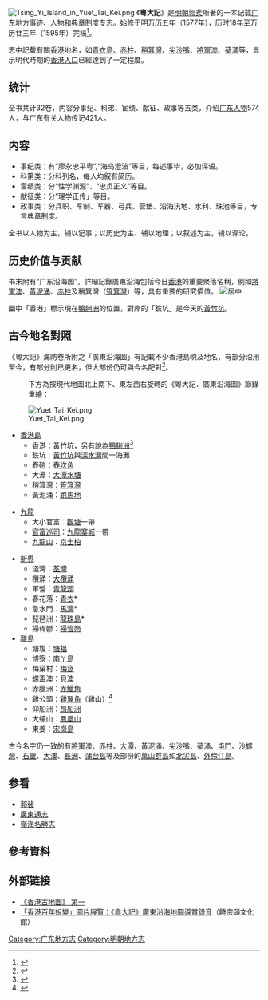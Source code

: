 {{POV|time=2020-08-18T02:49:26+00:00}}
[[File:Tsing_Yi_Island_in_Yuet_Tai_Kei.png|right]]
《'''粵大記'''》是[[明朝|明朝]][[郭棐|郭棐]]所著的一本记载[[广东|广东]]地方事迹、人物和典章制度专志。始修于明[[万历|万历]]五年（1577年），历时18年至万历廿三年（1595年）完稿<ref>{{Cite book|title=粵大記（上下冊）|author=郭棐|authorlink=郭棐|publisher=廣東人民出版社|year=2013|isbn=9787218080468|location=大陸|pages=956}}</ref>。

志中記载有關[[香港|香港]]地名，如[[青衣島|青衣島]]、[[赤柱|赤柱]]、[[筲箕灣|稍箕灣]]、[[尖沙嘴|尖沙嘴]]、[[將軍澳|將軍澳]]、[[葵涌|葵涌]]等，显示明代時期的[[香港人口|香港人口]]已經達到了一定程度。

==统计==
全书共计32卷，内容分事纪、科弟、宦绩、献征、政事等五类，介绍[[廣東人|广东人物]]574人，与广东有关人物传记421人。

==内容==
*事纪类：有“廖永忠平粤”,“海岛澄波”等目，每述事毕，必加评语。
*科第类：分科列名，每人均叙有简历。
*宦绩类：分“性学渊源”、“忠贞正义”等目。
*献征类：分“理学正传」等目。
*政事类：分兵职、军制、军器、弓兵、营堡、沿海汛地、水利、珠池等目，专言典章制度。

全书以人物为主，辅以记事；以历史为主、辅以地理；以叙述为主，辅以评论。

==历史价值与贡献==
书末附有“广东沿海图”，詳細記錄廣東沿海包括今日[[香港|香港]]的重要聚落名稱，例如[[將軍澳|將軍澳]]、[[黃泥涌|黃泥涌]]、[[赤柱|赤柱]]及稍箕灣（[[筲箕灣|筲箕灣]]）等，具有重要的研究價值。
[[File:Yuet_Tai_Kei.png|居中]]

圖中「香港」標示現在[[鴨脷洲|鴨脷洲]]的位置，對岸的「鉄坑」是今天的[[黃竹坑|黃竹坑]]。

==古今地名對照==
《粵大記》海防卷所附之「廣東沿海圖」有記載不少香港島嶼及地名，有部分沿用至今，有部分則已更名，但大部份仍可與今名配對<ref> {{Cite book | author = 蕭國健 | title = 香港古代史 | location = 香港 | publisher = 中華書局 | date = 1995年 | pages = 82-3, 94-4 | ISBN = 9789622318601 | }} </ref>。
{{Citation needed|不過有人認為某些島嶼的位置跟名稱有錯配的可能，例如春花落的位置似是在描述昂船洲，急水門才是青衣，而仰船洲更像馬灣所在，如此類推。|time=2020-09-04T14:56:47+00:00}}

:下方為按現代地圖北上南下、東左西右旋轉的《粵大記．廣東沿海圖》節錄重繪：
<div style="position:relative; top:0px; left:0px; {{Transform-rotate|180|display=block}}">[[File:Yuet_Tai_Kei.png|center]]</div>

*[[香港島|香港島]]
**香港：黃竹坑，另有說為[[鴨脷洲|鴨脷洲]]<ref> {{Cite book | author = 香港史學會 | title = 文物古籍中的香港史I | location = 香港 | publisher = 中華書局 | date = 2014年 | pages = 87 | ISBN = 978-988-8290-98-7 | }} </ref>
**鉄坑：[[黃竹坑|黃竹坑]]與[[深水灣|深水灣]]間一海灘
**舂磑：[[舂坎角|舂坎角]]
**大潭：[[大潭水塘|大潭水塘]]
**稍箕灣：[[筲箕灣|筲箕灣]]
**黃泥涌：[[跑馬地|跑馬地]]

*[[九龍|九龍]]
**大小官富：[[觀塘|觀塘]]一帶
**[[官富場|官富巡司]]：[[九龍寨城|九龍寨城]]一帶
**[[九龍山|九龍山]]：[[京士柏|京士柏]]

*[[新界|新界]]
**淺灣：[[荃灣|荃灣]]
**欖涌：[[大欖涌|大欖涌]]
**軍營：[[青龍頭|青龍頭]]
**春花落：[[青衣島|青衣]]*
**急水門：[[馬灣|馬灣]]*
**琵琶洲：[[龍珠島|龍珠島]]*
**掃稈鬱：[[掃管笏|掃管笏]]
*[[離島區|離島]]
**塘㙏：[[塘福|塘福]]
**博寮：[[南丫島|南丫島]]
**梅窠村：[[梅窩|梅窩]]
**螺盃澳：[[貝澳|貝澳]]
**赤臘洲：[[赤鱲角|赤鱲角]]
**雞公頭：[[雞翼角|雞翼角]]（雞山）<ref> {{Cite book | author = 饒玖才 | title = 香港的地名與地方歷史下-新界 | location = 香港 | publisher =天地圖書 | date = 2012年 | pages = 90 | ISBN = 978-988-219-461-8 | }} </ref>
**仰船洲：[[昂船洲|昂船洲]]
**大蠔山：[[鳳凰山|鳳凰山]]
**東姜：[[宋崗島|宋崗島]]

古今名字仍一致的有[[將軍澳|將軍澳]]、[[赤柱|赤柱]]、[[大潭_(香港)|大潭]]、[[黃泥涌|黃泥涌]]、[[尖沙咀|尖沙嘴]]、[[葵涌|葵涌]]、[[屯門|屯門]]、[[沙螺灣|沙螺灣]]、[[石壁_(香港)|石壁]]、[[大澳|大澳]]、[[長洲_(香港)|長洲]]、[[蒲台|蒲台島]]等及部份的[[萬山群島|萬山群島]]如[[北尖島|北尖島]]、[[外伶仃島|外伶仃島]]。

==参看==
*[[郭裴|郭裴]]
*[[廣東通志|廣東通志]]
*[[嶺海名勝志|嶺海名勝志]]

== 參考資料 ==
{{reflist}}

==外部链接==
* [https://web.archive.org/web/20170415203046/http://www.localstudiohk.com/hks-maps--01.html 《香港古地圖》 第一]
*[https://jtiaeduprogram.wordpress.com/2018/05/18/%E3%80%8A%E7%B2%B5%E5%A4%A7%E8%A8%98%E3%80%8B%E5%BB%A3%E6%9D%B1%E6%B2%BF%E6%B5%B7%E5%9C%B0%E5%9C%96%E7%AF%80%E9%8C%84/ 「香港百年蛻變」圖片展覽：《粵大記》廣東沿海地圖導賞錄音]（饒宗頤文化館）

[[Category:广东地方志|Category:广东地方志]]
[[Category:明朝地方志|Category:明朝地方志]]